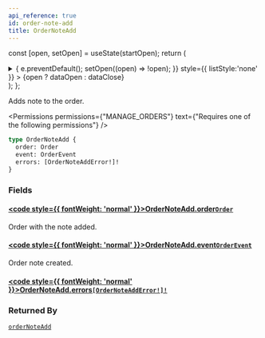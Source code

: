 ```yaml
---
api_reference: true
id: order-note-add
title: OrderNoteAdd
---
```






const [open, setOpen] = useState(startOpen);
return (
<details {...(open ? { open: true } : {})} className="details" style={{ border:'none', boxShadow:'none', background:'var(--ifm-background-color)' }}>
<summary
onClick={(e) => {
e.preventDefault();
setOpen((open) => !open);
}}
style={{ listStyle:'none' }} >
{open ? dataOpen : dataClose}
</summary>
{open && children}
</details>
);
};

Adds note to the order.


<Permissions permissions={"MANAGE_ORDERS"} text={"Requires one of the following permissions"} />


```graphql
type OrderNoteAdd {
  order: Order
  event: OrderEvent
  errors: [OrderNoteAddError!]!
}
```

### Fields

#### [<code style={{ fontWeight: 'normal' }}>OrderNoteAdd.<b>order</b></code>](#)<Bullet />[`Order`](../../../api-reference/orders/objects/order.mdx) <Badge class="badge badge--secondary" text="object"/> <Badge class="badge badge--secondary" text="orders"/>

Order with the note added.

#### [<code style={{ fontWeight: 'normal' }}>OrderNoteAdd.<b>event</b></code>](#)<Bullet />[`OrderEvent`](../../../api-reference/orders/objects/order-event.mdx) <Badge class="badge badge--secondary" text="object"/> <Badge class="badge badge--secondary" text="orders"/>

Order note created.

#### [<code style={{ fontWeight: 'normal' }}>OrderNoteAdd.<b>errors</b></code>](#)<Bullet />[`[OrderNoteAddError!]!`](../../../api-reference/orders/objects/order-note-add-error.mdx) <Badge class="badge badge--secondary" text="non-null"/> <Badge class="badge badge--secondary" text="object"/> <Badge class="badge badge--secondary" text="orders"/>

### Returned By

[`orderNoteAdd`](../../../api-reference/orders/mutations/order-note-add.mdx) <Badge class="badge badge--secondary" text="mutation"/>

